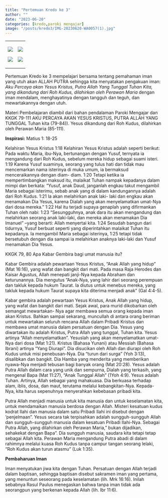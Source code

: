 ```yaml
---
title: "Pertemuan Kredo ke 3"
author: ""
date: "2023-06-20"
categories: [kredo,paroki mengajar]
image: "/posts/kredo3/IMG-20230620-WA0057(1).jpg"
---
```



                                                                           
+-----------------------------------------------+-----------------------------------------------+
| ![](/posts/kredo3/IMG-20230620-WA0053(1).jpg) | ![](/posts/kredo3/IMG-20230620-WA0056(1).jpg) |
|                                               |                                               |
| ![](/posts/kredo3/IMG-20230620-WA0055(1).jpg) | ![](/posts/kredo3/IMG-20230620-WA0054(1).jpg) |
+-----------------------------------------------+-----------------------------------------------+
|                                               |                                               |

Pertemuan Kredo ke 3 mempelajari bersama tentang pemahaman iman yang utuh akan ALLAH PUTRA sehingga kita menyatakan pengakuan iman: *Aku Percaya akan Yesus Kristus, Putra Allah Yang Tunggal Tuhan Kita, yang dikandung dari Roh Kudus, dilahirkan oleh Perawan Maria* dengan iman mendalam, menghayatinya dengan tangguh dan teguh, dan mewartakannya dengan utuh.

Materi Pembelajaran diambil dari bahan pendalaman Paroki Mengajar dan KKGK 79-111 AKU PERCAYA AKAN YESUS KRISTUS, PUTRA ALLAH YANG TUNGGAL Tuhan kita (79-84)).   Yesus dikandung dari Roh Kudus, dilahirkan oleh Perawan Maria (85-111).


**Inspirasi:**  Matius 1: 18-25

Kelahiran Yesus Kristus
1:18 Kelahiran  Yesus  Kristus  adalah  seperti  berikut:  Pada waktu Maria, ibu-Nya, bertunangan dengan Yusuf, ternyata ia mengandung dari Roh Kudus, sebelum mereka hidup sebagai suami isteri. 1:19 Karena Yusuf suaminya, seorang yang tulus hati dan tidak mau mencemarkan nama isterinya di muka umum,    ia   bermaksud    menceraikannya    dengan   diam- diam. 1:20 Tetapi ketika ia mempertimbangkan maksud itu, malaikat Tuhan nampak kepadanya dalam mimpi dan berkata: "Yusuf, anak Daud, janganlah engkau takut mengambil Maria sebagai isterimu, sebab anak yang di dalam kandungannya adalah dari Roh Kudus. 1:21 Ia akan melahirkan anak laki- laki dan engkau akan menamakan Dia Yesus, karena Dialah yang     akan     menyelamatkan     umat-Nya     dari     dosa mereka." 1:22 Hal    itu    terjadi    supaya    genaplah    yang difirmankan Tuhan oleh nabi: 1:23 "Sesungguhnya, anak dara
itu akan mengandung dan melahirkan seorang anak laki-laki, dan mereka akan menamakan Dia Imanuel" --yang berarti: Allah  menyertai  kita. 1:24 Sesudah  bangun  dari  tidurnya, Yusuf berbuat seperti yang diperintahkan malaikat Tuhan itu kepadanya. Ia mengambil Maria sebagai isterinya, 1:25 tetapi tidak bersetubuh dengan dia sampai ia melahirkan anaknya laki-laki dan Yusuf menamakan Dia Yesus.

KKGK 79, 80 Apa Kabar Gembira bagi umat manusia itu?

Kabar Gembira adalah pewartaan Yesus Kristus, “Anak Allah yang hidup” (Mat 16:16), yang wafat dan bangkit dari mati. Pada masa Raja Herodes dan Kaisar Agustus, Allah menepati janji-Nya  kepada  Abraham  dan  keturunannya.  Dia mengutus ”Anak-Nya, yang lahir dari seorang perempuan dan takluk kepada hukum Taurat. Ia diutus untuk menebus mereka, yang takluk kepada hukum Taurat supaya kita diterima menjadi anak” (Gal 4:4-5).

Kabar gembira adalah pewartaan Yesus Kristus, Anak Allah yang hidup, yang wafat dan bangkit dari mati. Sejak awal, para murid dikobarkan oleh semangat mewartakan- Nya agar membawa semua orang kepada iman akan Kristus. Bahkan sampai sekarang, muncullah di antara orang beriman untuk mewartakan seluruh rencana Allah dalam Pribadi Kristus dan membawa umat manusia dalam persatuan dengan Dia.
Yesus yang diwartakan itu adalah Kristus, Putra Allah yang tunggal, Tuhan kita. Yesus artinya “Allah menyelamatkan”. Yesuslah yang akan menyelamatkan umat-Nya dari dosa (Mat 1:21).
Kristus (Bahasa Yunani) atau Messiah (Bahasa Ibrani)
artinya “Yang Diurapi”. Dia disucikan oleh Allah dan
diurapi oleh Roh Kudus untuk misi penebusan-Nya. Dia “turun dari surga” (Yoh 3:13), disalibkan dan bangkit. Dia Hamba yang menderita yang memberikan nyawa-Nya menjadi tebusan bagi banyak orang (Mat 20:28).
Yesus adalah  Putra  Allah dalam cara yang  unik  dan sempurna, Dialah yang terkasih, yang mengenal Bapa (Mat 11:27), “Anak Tunggal Allah” (1Yoh 4:9).
Yesus adalah Tuhan. Artinya, Allah sebagai yang mahakuasa. Dia berkuasa terhadap alam, iblis, dosa, dan maut, terutama melalui kebangkitan-Nya. Kepada-Nya, kita harus sepenuhnya menyerahkan kebebasan pribadi kita.

Putra  Allah  menjadi  manusia  untuk  kita  manusia  dan untuk keselamatan kita, untuk mendamaikan manusia berdosa dengan Allah. Misteri kesatuan kudus kodrat Ilahi dan manusia dalam satu Pribadi Ilahi ini disebut dengan
‘penjelmaan”.   Yesus   secara   tak   terpisahkan   adalah
sungguh-sungguh Allah dan sungguh-sungguh manusia dalam kesatuan Pribadi Ilahi-Nya. Sebagai Putra Allah,
yang dilahirkan oleh Perawan Maria,” bukan dijadikan, sehakekat dengan Bapa”. Dia sungguh manusia, saudara kita tetapi tetap sebagai Allah kita. Perawan Maria mengandung Putra abadi di dalam rahimnya melalui kuasa Roh Kudus tanpa campur tangan seorang lelaki, “Roh Kudus akan turun atasmu” (Luk 1:35).

**Pembaharuan Iman**

Iman menyatukan jiwa kita dengan Tuhan.
Persatuan dengan Allah terjadi dalam baptisan, sehingga baptisan   disebut   sakramen   iman   yang   pertama,   yang menuntun seseorang pada keselamatan (lih. Mrk 16:16). Inilah sebabnya Rasul Paulus menegaskan bahwa tanpa iman tidak ada seorangpun yang berkenan kepada Allah (lih. Ibr 11:6).


